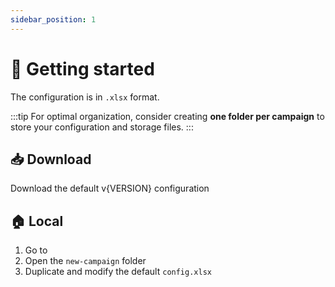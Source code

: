 ```yaml
---
sidebar_position: 1
---
```



# 🏃 Getting started

The <ExcelIcon /> configuration is in `.xlsx` format.

:::tip
For optimal organization, consider creating **one folder per campaign** to
store your configuration and storage files.
:::

## 📥 Download

Download the default <ExcelIcon /> <ExcelFile version={VERSION}>v{VERSION} configuration</ExcelFile>

## 🏠 Local

1. Go to <ExampleDirectory version={VERSION} />
2. Open the `new-campaign` folder
3. Duplicate and modify the default <ExcelIcon /> `config.xlsx`
